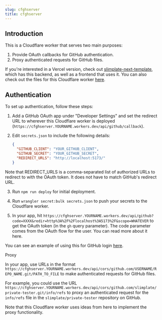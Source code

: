 ```yaml
---
slug: cfghserver
title: cfghserver
---
```



## Introduction

This is a Cloudflare worker that serves two main purposes:

1. Provide OAuth callbacks for GitHub authentication.
2. Proxy authenticated requests for GitHub files.

If you're interested in a Vercel version, check out [slimplate-next-template](https://github.com/slimplate/slimplate-next-template), which has this backend, as well as a frontend that uses it. You can also check out the files for this Cloudflare worker [here](https://github.com/slimplate/cfghserver).

## Authentication

To set up authentication, follow these steps:

1. Add a GitHub OAuth app under "Developer Settings" and set the redirect URL to wherever this Cloudflare worker is deployed (`https://cfghserver.YOURNAME.workers.dev/api/github/callback`).

2. Edit `secrets.json` to include the following details:

   ```json
   {
     "GITHUB_CLIENT": "YOUR_GITHUB_CLIENT",
     "GITHUB_SECRET": "YOUR_GITHUB_SECRET",
     "REDIRECT_URLS": "http://localhost:5173/"
   }
Note that REDIRECT_URLS is a comma-separated list of authorized URLs to redirect to with the OAuth token. It does not have to match GitHub's redirect URL.


3. Run `npm run deploy` for initial deployment.

4. Run `wrangler secret:bulk secrets.json` to push your secrets to the Cloudflare worker.

5. In your app, hit `https://cfghserver.YOURNAME.workers.dev/api/github?code=XXXX&redir=http%3A%2F%2Flocalhost%3A5173%2F&scope=WHATEVER` to get the OAuth token (in the `gh` query parameter). The code parameter comes from the OAuth flow for the user. You can read more about it here.

You can see an example of using this for GitHub login [here](https://github.com/slimplate/slimplate-next-template).

Proxy

In your app, use URLs in the format `https://cfghserver.YOURNAME.workers.dev/api/cors/github.com/USERNAME/REPO_NAME.git/PATH_TO_FILE` to make authenticated requests for GitHub files.

For example, you could use the URL `https://cfghserver.YOURNAME.workers.dev/api/cors/github.com/slimplate/private-tester.git/info/refs` to proxy an authenticated request for the `info/refs` file in the `slimplate/private-tester` repository on GitHub.

Note that this Cloudflare worker uses ideas from here to implement the proxy functionality.